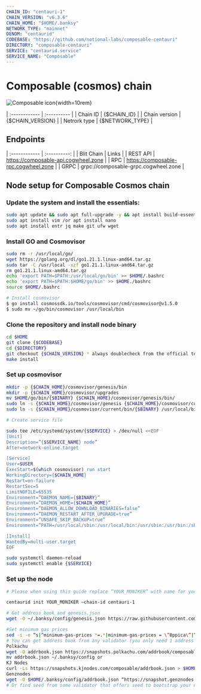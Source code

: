 ```yaml
---
CHAIN_ID: "centauri-1"
CHAIN_VERSION: "v6.3.6"
CHAIN_HOME: "$HOME/.banksy"
NETWORK_TYPE: "mainnet"
DENOM: "centaurid"
CODEBASE: "https://github.com/notional-labs/composable-centauri"
DIRECTORY: "composable-centauri"
SERVICE: "centaurid.service"
SERVICE_NAME: "Composable"
---
```


# Composable (cosmos) chain

![Composable icon](/public/assets/composableIcon.webp){width=10rem}

| :------------      | :----------       |
| Chain ID           | {$CHAIN_ID}       |
| Chain version      | {$CHAIN_VERSION}  |
| Netrork type       | {$NETWORK_TYPE}   |

## Endpoints

| :------------      | :----------:                          |
| Blit Chain         | Links                                 |
| REST API           | https://composable-api.cogwheel.zone  |
| RPC                | https://composable-rpc.cogwheel.zone  |
| GRPC               | grpc://composable-grpc.cogwheel.zone  |

## Node setup for Composable Cosmos chain

### Update the system and install the essentials:

```bash
sudo apt update && sudo apt full-upgrade -y && apt install build-essential 
sudo apt install vim /or apt install nano 
sudo apt install entr jq make git ufw wget 
```

### Install GO and Cosmovisor

```bash
sudo rm -r /usr/local/go/
wget https://golang.org/dl/go1.21.1.linux-amd64.tar.gz
sudo tar -C /usr/local -xzf go1.21.1.linux-amd64.tar.gz
rm go1.21.1.linux-amd64.tar.gz
echo 'export PATH=$PATH:/usr/local/go/bin' >> $HOME/.bashrc
echo 'export PATH=$PATH:$HOME/go/bin' >> $HOME./bashrc
source $HOME/.bashrc

# Install cosmovisor
$ go install cosmossdk.io/tools/cosmovisor/cmd/cosmovisor@v1.5.0
$ sudo mv ~/go/bin/cosmovisor /usr/local/bin
```

### Clone the repository and install node binary

```bash
cd $HOME 
git clone {$CODEBASE}
cd {$DIRECTORY} 
git checkout {$CHAIN_VERSION} * always doublecheck from the official team for the right version
make install
```

### Set up cosmovisor

```bash 
mkdir -p {$CHAIN_HOME}/cosmovisor/genesis/bin
mkdir -p {$CHAIN_HOME}/cosmovisor/upgrades
mv $HOME/go/bin/{$BINARY} {$CHAIN_HOME}/cosmovisor/genesis/bin/
sudo ln -s {$CHAIN_HOME}/cosmovisor/genesis {$CHAIN_HOME}/cosmovisor/current -f
sudo ln -s {$CHAIN_HOME}/cosmovisor/current/bin/{$BINARY} /usr/local/bin/{$BINARY} -f

# Create service file

sudo tee /etc/systemd/system/{$SERVICE} > /dev/null <<EOF
[Unit]
Description=”{$SERVICE_NAME} node”
After=network-online.target

[Service]
User=$USER
ExecStart=$(which cosmovisor) run start
WorkingDirectory={$CHAIN_HOME}
Restart=on-failure 
RestartSec=5
LimitNOFILE=65535
Environment=”DAEMON_NAME={$BINARY}”
Environment=”DAEMON_HOME={$CHAIN_HOME}”
Environment=”DAEMON_ALLOW_DOWNLOAD_BINARIES=false”
Environment=”DAEMON_RESTART_AFTER_UPGRADE=true”
Environment=”UNSAFE_SKIP_BACKUP=true”
Environment=”PATH=/usr/local/sbin:/usr/local/bin:/usr/sbin:/usr/bin:/sbin:/bin:/usr/games:/usr/local/games:/snap/bin:{$CHAIN_HOME}/cosmovisor/current/bin”

[Install]
WantedBy=multi-user.target
EOF

sudo systemctl daemon-reload
sudo systemctl enable {$SERVICE}
```

### Set up the node 

```bash
# Please when using this guide replace “YOUR_MONIKER” with name for your node.

centaurid init YOUR_MONIKER –chain-id centauri-1

# Get address book and genesis.json
wget -O ~/.banksy/config/genesis.json https://raw.githubusercontent.com/notional-labs/composable-networks/main/mainnet/genesis.json

#Set minimum gas prices
sed -i -e “s|^minimum-gas-prices *=.*|minimum-gas-prices = \”0ppica\”|” $HOME/.banksy/config/app.toml
# You can get address book from any validator (you only need 1 address book)
Polkachu
wget -O addrbook.json https://snapshots.polkachu.com/addrbook/composable/addrbook.json –inet4-only
mv addrbook.json ~/.banksy/config or
KJ Nodes
curl -Ls https://snapshots.kjnodes.com/composable/addrbook.json > $HOME/.banksy/config/addrbook.json or
Genznodes
wget -O $HOME/.banksy/config/addrbook.json “https://snapshot.genznodes.dev/composable/addrbook.json”
# Or find seed from some validator that offers seed to bootstrap your node.
```

